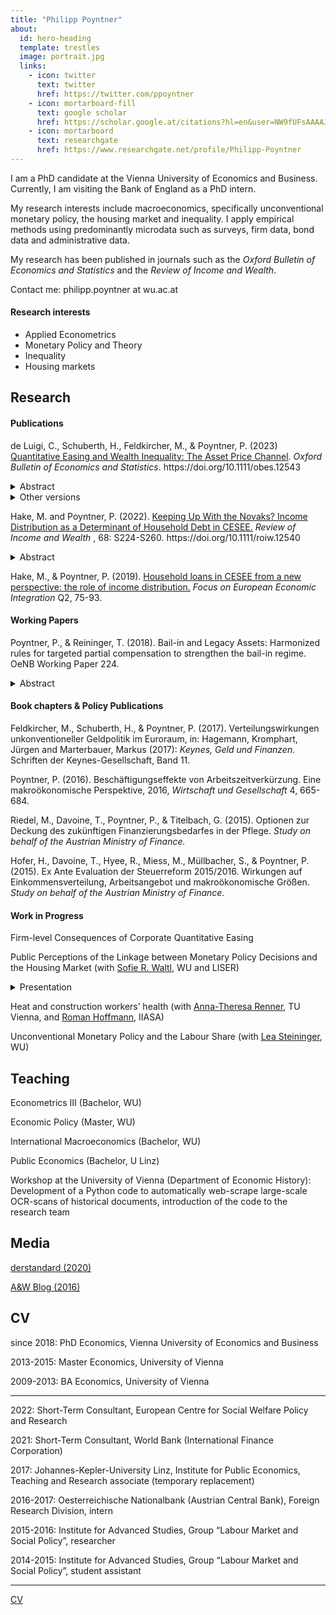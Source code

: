 ```yaml
---
title: "Philipp Poyntner"
about:
  id: hero-heading
  template: trestles
  image: portrait.jpg
  links:
    - icon: twitter
      text: twitter
      href: https://twitter.com/ppoyntner
    - icon: mortarboard-fill
      text: google scholar
      href: https://scholar.google.at/citations?hl=en&user=NW9fUFsAAAAJ
    - icon: mortarboard
      text: researchgate
      href: https://www.researchgate.net/profile/Philipp-Poyntner
---
```


::: {#hero-heading}
I am a PhD candidate at the Vienna University of Economics and Business. Currently, I am visiting the Bank of England as a PhD intern.

My research interests include macroeconomics, specifically unconventional monetary policy, the housing market and inequality. I apply empirical methods using predominantly microdata such as surveys, firm data, bond data and administrative data.

My research has been published in journals such as the <em>Oxford Bulletin of Economics and Statistics</em> and the <em>Review of Income and Wealth</em>.

Contact me: philipp.poyntner at wu.ac.at
:::

#### Research interests
* Applied Econometrics
* Monetary Policy and Theory
* Inequality
* Housing markets

## Research

#### Publications

de Luigi, C., Schuberth, H., Feldkircher, M., & Poyntner, P. (2023) <a href="https://onlinelibrary.wiley.com/doi/10.1111/obes.12543">Quantitative Easing and Wealth Inequality: The Asset Price Channel</a>. <em>Oxford Bulletin of Economics and Statistics</em>. https://doi.org/10.1111/obes.12543

<details>

<summary>Abstract</summary>

<p style="font-size:12px">

We assess the impact of the ECB's unconventional monetary policy, specifically of quantitative easing (QE), on the distribution of household wealth in nine euro area countries. For this purpose, we estimate the effects of a QE shock on housing and risky financial asset prices by means of local projections. We then use these estimates to carry out micro-simulations based on data from the Household Finance and Consumption Survey (HFCS). For the majority of the countries under review, expansionary QE via asset prices leads to net wealth inequality increases when measured using wealth indicators that are sensitive to changes at the tails of the wealth distribution. This finding contrasts with results based on the Gini coefficient which point to an equalizing impact of QE. One-third of the households in our sample holds neither housing nor financial wealth and is thus not directly affected by QE measures through the asset prices channel.

</p>

</details>

<details>

<summary>Other versions</summary>

<p style="font-size:12px">

as "Effects of the ECB's unconventional monetary policy on real and financial wealth": <a href="https://research.wu.ac.at/en/publications/effects-of-the-ecbs-unconventional-monetary-policy-on-real-and-fi-9">WU Department of Economics Working Paper Series</a> (the most recent version is heavily revised)

</p>

</details>

Hake, M. and Poyntner, P. (2022). <a href="https://doi.org/10.1111/roiw.12540">Keeping Up With the Novaks? Income Distribution as a Determinant of Household Debt in CESEE.</a> <em> Review of Income and Wealth </em>, 68: S224-S260. https://doi.org/10.1111/roiw.12540

<details>

<summary>Abstract</summary>

<p style="font-size:12px">

This paper constitutes an initial attempt to shed light on the role of income distribution for household debt in Central, Eastern, and Southeastern Europe (CESEE). Using household-level data from the OeNB's Euro Survey for the period 2008--2018, we address the question whether interpersonal comparisons ("Keeping up with the Novaks") are associated with the probability of having a loan and planning to take out a loan. Applying multilevel probit modeling to consider the hierarchical structure of the data, our results support the notion that higher income inequality is negatively correlated with the probability of having a loan at the bottom of the distribution, and positively at the top. We show this impact for almost all components of household debt, but evidence is strongest for mortgage and foreign currency loans. Loan plans are associated with income inequality at the very top of the income distribution.

</p>

</details>

Hake, M., & Poyntner, P. (2019). 
<a href="https://www.oenb.at/dam/jcr:789c2078-b3f2-4621-b9f1-cd4fd3946f3b/05_feei_2019_q2_Household-loans-in-CESEE-from-a-new-perspective.pdf">Household loans in CESEE from a new perspective: the role of income distribution.</a> <em>Focus on European Economic Integration </em> Q2, 75-93.

#### Working Papers

Poyntner, P., & Reininger, T. (2018). Bail-in and Legacy Assets: Harmonized rules for targeted partial compensation to strengthen the bail-in regime. OeNB Working Paper 224.

<details>

<summary>Abstract</summary>

<p style="font-size:12px">

In the wake of the global financial crisis, several large bank rescues by governments further entrenched bail-out expectations in the wider public. Then, following a problematic ad-hoc bail-in in Cyprus early 2013, EU rules introduced provisions for 'bail-in', that is, the administrative power to require write-down or conversion into equity of non-equity claims -- a significant regime change to deal with banks failing or likely to fail. This paper focuses on the implications of this regime change for consumer/investor protection, especially for socially more vulnerable households, and on the resulting risk for political acceptance and the achievement of the bail-in objective. Therefore, it reviews these rules and their application in recent cases, focusing on the treatment of retail bond holders. Moreover, it explores the distribution of retail holders of bank bonds across economy-wide income quantiles in the euro area and various euro area countries. We find that neither the share of below-median- income households with bank bonds in the total number of households with bank bonds nor the relative vulnerability to 'bail-in' of these households that tend to have higher levels of financial illiterateness are negligible. Recent applications of bail-in-rules, while diverse with respect to legal basis, scope and purpose, have barely gone beyond the write-down and conversion of capital instruments, thus excluding senior bonds. Nevertheless, in all these cases, some sort of compensation scheme for retail investors was deemed necessary and implemented, varying in design, but mostly benefiting almost all retail holders. In two prominent cases there was no effective bail-in of retail holders. In conclusion, following a lesser-known example from Italy, we propose EU harmonized partial compensation rules for socially more vulnerable retail holders of bank debt securities acquired before 2016. They would render implementation of bail-in socially more acceptable, politically more feasible and economically more efficient. During the transition period until household investment behaviour will have fully adjusted to the new world of bail-in, the proposed compensation rules would help avoid effective non-application of bail-in that otherwise results from excluding senior bonds and/or granting excessive compensation.

</p>

</details>

#### Book chapters & Policy Publications

Feldkircher, M., Schuberth, H., & Poyntner, P. (2017). Verteilungswirkungen unkonventioneller Geldpolitik im Euroraum, in: Hagemann, Kromphart, Jürgen and Marterbauer, Markus (2017): <em> Keynes, Geld und Finanzen. </em> Schriften der Keynes-Gesellschaft, Band 11.

Poyntner, P. (2016). Beschäftigungseffekte von Arbeitszeitverkürzung. Eine makroökonomische Perspektive, 2016, <em> Wirtschaft und Gesellschaft </em> 4, 665-684.

Riedel, M., Davoine, T., Poyntner, P., & Titelbach, G. (2015). Optionen zur Deckung des zukünftigen Finanzierungsbedarfes in der Pflege. <em> Study on behalf of the Austrian Ministry of Finance. </em>

Hofer, H., Davoine, T., Hyee, R., Miess, M., Müllbacher, S., & Poyntner, P. (2015). Ex Ante Evaluation der Steuerreform 2015/2016. Wirkungen auf Einkommensverteilung, Arbeitsangebot und makroökonomische Größen. <em> Study on behalf of the Austrian Ministry of Finance. </em>

#### Work in Progress

Firm-level Consequences of Corporate Quantitative Easing

Public Perceptions of the Linkage between Monetary Policy Decisions and the Housing Market (with <a href="https://sofiewaltl.com/">Sofie R. Waltl</a>, WU and LISER)

<details>

<summary>Presentation</summary>

<p style="font-size:12px">

<a href="housing.pdf">Presentation Luxemburg 2022</a>

</p>

</details>

Heat and construction workers' health (with <a href="https://www.tuwien.at/ar/ifip/ueber-uns/team/anna-theresa-renner"> Anna-Theresa Renner</a>, TU Vienna, and <a href="https://iiasa.ac.at/staff/roman-hoffmann"> Roman Hoffmann</a>, IIASA)

Unconventional Monetary Policy and the Labour Share (with <a href="https://www.wu.ac.at/economics/mitarbeiter-innen/lea-steininger-1/"> Lea Steininger</a>, WU)

## Teaching

Econometrics III (Bachelor, WU)

Economic Policy (Master, WU)

International Macroeconomics (Bachelor, WU)

Public Economics (Bachelor, U Linz)

Workshop at the University of Vienna (Department of Economic History): Development of a Python code to automatically web-scrape large-scale OCR-scans of historical documents, introduction of the code to the research team

## Media

<a href="https://www.derstandard.at/story/2000116564434/ist-die-ezb-ein-umgekehrter-robin-hood">derstandard (2020)</a>

<a href="https://awblog.at/arbeitszeitverkuerzung-als-beschaeftigungsmotor/"> A&W Blog (2016)</a>

## CV

since 2018: PhD Economics, Vienna University of Economics and Business

2013-2015: Master Economics, University of Vienna

2009-2013: BA Economics, University of Vienna
<hr>
2022: Short-Term Consultant, European Centre for Social Welfare Policy and Research

2021: Short-Term Consultant, World Bank (International Finance Corporation)

2017: Johannes-Kepler-University Linz, Institute for Public Economics, Teaching and Research associate (temporary replacement)

2016-2017: Oesterreichische Nationalbank (Austrian Central Bank), Foreign Research Division, intern

2015-2016: Institute for Advanced Studies, Group "Labour Market and Social Policy", researcher

2014-2015: Institute for Advanced Studies, Group "Labour Market and Social Policy", student assistant
<hr>

<a href="cv.pdf">CV</a>
